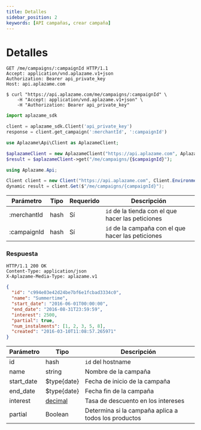 ```yaml
---
title: Detalles
sidebar_position: 2
keywords: [API campañas, crear campaña]
---
```


# Detalles

<Tabs>
  <TabItem value="http" label="http">

```http
GET /me/campaigns/:campaignId HTTP/1.1
Accept: application/vnd.aplazame.v1+json
Authorization: Bearer api_private_key
Host: api.aplazame.com
```
  </TabItem>
  <TabItem value="shell" label="shell">

```shell
$ curl "https://api.aplazame.com/me/campaigns/:campaignId" \
    -H "Accept: application/vnd.aplazame.v1+json" \
    -H "Authorization: Bearer api_private_key"
```
  </TabItem>
  <TabItem value="python" label="python">

```python
import aplazame_sdk

client = aplazame_sdk.Client('api_private_key')
response = client.get_campaign(':merchantId', ':campaignId')
```
  </TabItem>
  <TabItem value="php" label="php">

```php
use Aplazame\Api\Client as AplazameClient;

$aplazameClient = new AplazameClient("https://api.aplazame.com", AplazameClient::ENVIRONMENT_PRODUCTION, "api_private_key");
$result = $aplazameClient->get("/me/campaigns/{$campaignId}");
```
  </TabItem>
  <TabItem value="c" label="C#">

```cs
using Aplazame.Api;

Client client = new Client("https://api.aplazame.com", Client.EnvironmentProduction, "api_private_key");
dynamic result = client.Get($"/me/campaigns/{campaignId}");
```
  </TabItem>
</Tabs>

|<t id="table.parameter">Parámetro</t> | <t id="table.type">Tipo</t> | <t id="table.required">Requerido</t> | <t id="table.description">Descripción</t>|
|---------|---------|---------|---------|
:merchantId | hash | <t id="table.yes">Sí</t> | `id` de la tienda con el que hacer las peticiones
:campaignId | hash | <t id="table.yes">Sí</t> | `id` de la campaña con el que hacer las peticiones

 ### Respuesta

```http
HTTP/1.1 200 OK
Content-Type: application/json
X-Aplazame-Media-Type: aplazame.v1
```
```json
{
  "id": "c994e03e42d24be7bf6e1fcbad3334c0",
  "name": "Summertime",
  "start_date": "2016-06-01T00:00:00",
  "end_date": "2016-08-31T23:59:59",
  "interest": 2500,
  "partial": true,
  "num_instalments": [1, 2, 3, 5, 8],
  "created": "2016-03-10T11:08:57.265971"
}
```

|<t id="table.parameter">Parámetro</t> | <t id="table.type">Tipo</t> | <t id="table.description">Descripción</t>|
|---------|---------|---------|
id | hash | `id` del hostname
name | string | Nombre de la campaña
start_date | $type{date} | Fecha de inicio de la campaña
end_date | $type{date} | Fecha fin de la campaña
interest | [decimal](../api-reference/#decimals) | Tasa de descuento en los intereses
partial | Boolean | Determina si la campaña aplica a todos los productos
